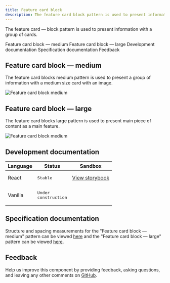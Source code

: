 ```yaml
---
title: Feature card block
description: The feature card block pattern is used to present information with a group of cards.
---
```


<PageDescription>

The feature card &mdash; block pattern is used to present information with a group of cards.

</PageDescription>

<AnchorLinks>

<AnchorLink>Feature card block &mdash; medium</AnchorLink>
<AnchorLink>Feature card block &mdash; large</AnchorLink>
<AnchorLink>Development documentation</AnchorLink>
<AnchorLink>Specification documentation</AnchorLink>
<AnchorLink>Feedback</AnchorLink>

</AnchorLinks>

## Feature card block &mdash; medium
The feature card blocks medium pattern is used to present a group of information with a medium size card with an image.

![Feature card block medium](../../images/pattern/feature-card-block/feature-card-block-medium.jpg)

## Feature card block &mdash; large
The feature card blocks large pattern is used to present main piece of content as a main feature.

![Feature card block medium](../../images/pattern/feature-card-block/feature-card-block-large.jpg)


## Development documentation

| Language      | Status        | Sandbox                                                                              |
| ------------- | -----------   | ------------------------------------------------------------------------             |
| React         | <div><span class="bx--tag bx--tag--green"><pre>Stable</pre></span></div>        | [View storybook](https://ibmdotcom-react.mybluemix.net/?path=/story/patterns-blocks-featurecardblockmedium--default)     |
| Vanilla       | <div><span class="bx--tag bx--tag--cool-gray"><pre>Under construction</pre></span></div>  |

## Specification documentation

Structure and spacing measurements for the "Feature card block &mdash; medium" pattern can be viewed [here](https://ibm.box.com/s/pasipprq3njaholcg9bgtnv7khzq4kkq) and the "Feature card block &mdash; large" pattern can be viewed [here](https://ibm.box.com/s/fort8v1pj93z0ax6zgipcu0mbxsuwry1).

## Feedback

Help us improve this component by providing feedback, asking questions, and leaving any other comments on [GitHub](https://github.com/carbon-design-system/ibm-dotcom-library).
